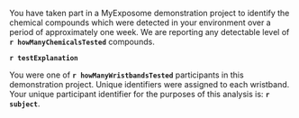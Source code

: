 

You have taken part in a MyExposome demonstration project to identify the chemical compounds 
which were detected in your environment
over a period of approximately one week.  We are reporting any detectable level of  **`r howManyChemicalsTested`** compounds.  

**`r testExplanation`** 

You were one of  **`r howManyWristbandsTested`** participants in this demonstration project. Unique identifiers were assigned to each wristband. Your unique participant identifier for the purposes of this analysis is:   **`r subject`**.


[comment1]: # (The line below, taken out of comment, will identify the MyExposome subject name (not show in output).)

[comment2]: # (You were originally assigned, by MyExposome, the unique subject identifier of **`r pureSubjectName`**.)







